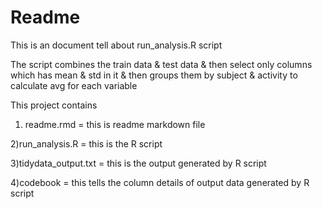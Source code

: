 Readme
================================

This is an document tell about run_analysis.R script

The script combines the train data & test data & then select only columns which has mean & std in it & then groups 
them by subject & activity to calculate avg for each variable

This project contains 

1) readme.rmd  = this is readme markdown file

2)run_analysis.R = this is the R script

3)tidydata_output.txt = this is the output generated by R script

4)codebook = this tells the column details of output data generated by R script

